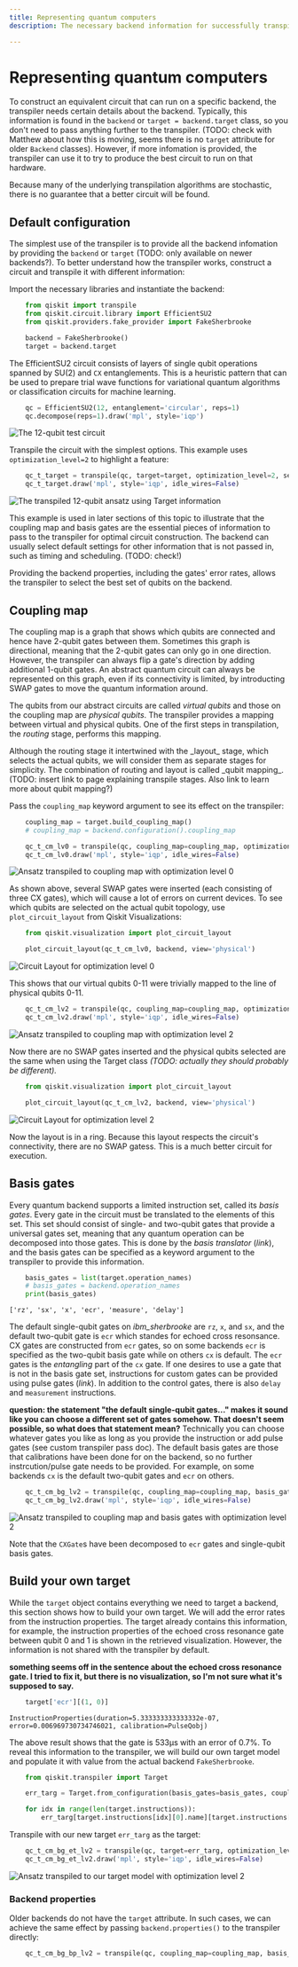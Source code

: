 ```yaml
---
title: Representing quantum computers
description: The necessary backend information for successfully transpiling quantum circuits

---
```


# Representing quantum computers

To construct an equivalent circuit that can run on a specific backend, the transpiler needs certain details about the backend.  Typically, this information is found in the `backend` or `target = backend.target` class, so you don't need to pass anything further to the transpiler. (TODO: check with Matthew about how this is moving, seems there is no `target` attribute for older `Backend` classes). However, if more infomation is provided, the transpiler can use it to try to produce the best circuit to run on that hardware.  

<Admonition type="note">
Because many of the underlying transpilation algorithms are stochastic, there is no guarantee that a better circuit will be found. 
</Admonition>

<span id="default-config"></span>
## Default configuration

The simplest use of the transpiler is to provide all the backend infomation by providing the `backend` or `target` (TODO: only available on newer backends?). To better understand how the transpiler works, construct a circuit and transpile it with different information:

Import the necessary libraries and instantiate the backend:

```python
    from qiskit import transpile
    from qiskit.circuit.library import EfficientSU2
    from qiskit.providers.fake_provider import FakeSherbrooke

    backend = FakeSherbrooke()
    target = backend.target
```

The EfficientSU2 circuit consists of layers of single qubit operations spanned by SU(2) and `CX` entanglements. This is a heuristic pattern that can be used to prepare trial wave functions for variational quantum algorithms or classification circuits for machine learning.

```python
    qc = EfficientSU2(12, entanglement='circular', reps=1)
    qc.decompose(reps=1).draw('mpl', style='iqp')
```
![The 12-qubit test circuit](/images/transpile/representing_quantum_computers/qc-circular.png)

Transpile the circuit with the simplest options. This example uses `optimization_level=2` to highlight a feature:

```python
    qc_t_target = transpile(qc, target=target, optimization_level=2, seed_transpiler=12345)
    qc_t_target.draw('mpl', style='iqp', idle_wires=False)
```
![The transpiled 12-qubit ansatz using Target information](/images/transpile/representing_quantum_computers/qc_t_target.png)

This example is used in later sections of this topic to illustrate that the coupling map and basis gates are the essential pieces of information to pass to the transpiler for optimal circuit construction. The backend can usually select default settings for other information that is not passed in, such as timing and scheduling. (TODO: check!) 

Providing the backend properties, including the gates' error rates, allows the transpiler to select the best set of qubits on the backend.

## Coupling map

The coupling map is a graph that shows which qubits are connected and hence have 2-qubit gates between them. Sometimes this graph is directional, meaning that the 2-qubit gates can only go in one direction. However, the transpiler can always flip a gate's direction by adding additional 1-qubit gates. An abstract quantum circuit can always be represented on this graph, even if its connectivity is limited, by introducting SWAP gates to move the quantum information around. 

The qubits from our abstract circuits are called _virtual qubits_ and those on the coupling map are _physical qubits_. The transpiler provides a mapping between virtual and physical qubits. One of the first steps in transpilation, the _routing_ stage, performs this mapping.

<Admonition type="note">
Although the routing stage it intertwined with the _layout_ stage, which selects the actual qubits, we will consider them as separate stages for simplicity. The combination of routing and layout is called _qubit mapping_. (TODO: insert link to page explaining transpile stages.  Also link to learn more about qubit mapping?) 
</Admonition>

Pass the `coupling_map` keyword argument to see its effect on the transpiler:

```python
    coupling_map = target.build_coupling_map()
    # coupling_map = backend.configuration().coupling_map

    qc_t_cm_lv0 = transpile(qc, coupling_map=coupling_map, optimization_level=0, seed_transpiler=12345)
    qc_t_cm_lv0.draw('mpl', style='iqp', idle_wires=False)
```
![Ansatz transpiled to coupling map with optimization level 0](/images/transpile/representing_quantum_computers/qc_t_cm_lv0.png)

As shown above, several SWAP gates were inserted (each consisting of three CX gates), which will cause a lot of errors on current devices. To see which qubits are selected on the actual qubit topology, use `plot_circuit_layout` from Qiskit Visualizations:

```python
    from qiskit.visualization import plot_circuit_layout

    plot_circuit_layout(qc_t_cm_lv0, backend, view='physical')
```
![Circuit Layout for optimization level 0](/images/transpile/representing_quantum_computers/circ_layout_lv0.png)

This shows that our virtual qubits 0-11 were trivially mapped to the line of physical qubits 0-11.

```python
    qc_t_cm_lv2 = transpile(qc, coupling_map=coupling_map, optimization_level=2, seed_transpiler=12345)
    qc_t_cm_lv2.draw('mpl', style='iqp', idle_wires=False)
```
![Ansatz transpiled to coupling map with optimization level 2](/images/transpile/representing_quantum_computers/qc_t_cm_lv2.png)

Now there are no SWAP gates inserted and the physical qubits selected are the same when using the Target class *(TODO: actually they should probably be different).*

```python
    from qiskit.visualization import plot_circuit_layout

    plot_circuit_layout(qc_t_cm_lv2, backend, view='physical')
```
![Circuit Layout for optimization level 2](/images/transpile/representing_quantum_computers/circ_layout_lv2.png)

Now the layout is in a ring.  Because this layout respects the circuit's connectivity, there are no SWAP gatess. This is a much better circuit for execution.

## Basis gates

Every quantum backend supports a limited instruction set, called its _basis gates_.  Every gate in the circuit must be translated to the elements of this set. This set should consist of single- and two-qubit gates that provide a universal gates set, meaning that any quantum operation can be decomposed into those gates.  This is done by the _basis translator_ (*link*), and the basis gates can be specified as a keyword argument to the transpiler to provide this information.

```python
    basis_gates = list(target.operation_names)
    # basis_gates = backend.operation_names
    print(basis_gates)
```
`['rz', 'sx', 'x', 'ecr', 'measure', 'delay']`

The default single-qubit gates on _ibm_sherbrooke_ are `rz`, `x`, and `sx`, and the default two-qubit gate is `ecr` which standes for echoed cross resonsance. CX gates are constructed from `ecr` gates, so on some backends `ecr` is specified as the two-qubit basis gate while on others `cx` is default. The `ecr` gates is the _entangling_ part of the `cx` gate. If one desires to use a gate that is not in the basis gate set, instructions for custom gates can be provided using pulse gates (*link*). In addition to the control gates, there is also `delay` and `measurement` instructions.

**question: the statement "the default single-qubit gates..." makes it sound like you can choose a different set of gates somehow.  That doesn't seem possible, so what does that statement mean?**
Technically you can choose whatever gates you like as long as you provide the instruction or add pulse gates (see custom transpiler pass doc). The default basis gates are those that calibrations have been done for on the backend, so no further instrcution/pulse gate needs to be provided. For example, on some backends `cx` is the default two-qubit gates and `ecr` on others.

```python
    qc_t_cm_bg_lv2 = transpile(qc, coupling_map=coupling_map, basis_gates=basis_gates, optimization_level=2, seed_transpiler=12345)
    qc_t_cm_bg_lv2.draw('mpl', style='iqp', idle_wires=False)
```
![Ansatz transpiled to coupling map and basis gates with optimization level 2](/images/transpile/representing_quantum_computers/qc_t_cm_bg_lv2.png)

Note that the `CXGate`s have been decomposed to `ecr` gates and single-qubit basis gates.

## Build your own target

While the `target` object contains everything we need to target a backend, this section shows how to build your own target. We will add the error rates from the instruction properties. The target already contains this information, for example, the instruction properties of the echoed cross resonance gate between qubit 0 and 1 is shown in the retrieved visualization.  However, the information is not shared with the transpiler by default. 

**something seems off in the sentence about the echoed cross resonance gate.  I tried to fix it, but there is no visualization, so I'm not sure what it's supposed to say.**

```python
    target['ecr'][(1, 0)]
```
`InstructionProperties(duration=5.333333333333332e-07, error=0.006969730734746021, calibration=PulseQobj)`

The above result shows that the gate is 533μs with an error of 0.7%. To reveal this information to the transpiler, we will build our own target model and populate it with value from the actual backend `FakeSherbrooke`.

```python
    from qiskit.transpiler import Target

    err_targ = Target.from_configuration(basis_gates=basis_gates, coupling_map=coupling_map, num_qubits=target.num_qubits)

    for idx in range(len(target.instructions)):
        err_targ[target.instructions[idx][0].name][target.instructions[idx][1]] = target.instruction_properties(idx)
```

Transpile with our new target `err_targ` as the target: 

```python
    qc_t_cm_bg_et_lv2 = transpile(qc, target=err_targ, optimization_level=2, seed_transpiler=12345)
    qc_t_cm_bg_et_lv2.draw('mpl', style='iqp', idle_wires=False)
```
![Ansatz transpiled to our target model with optimization level 2](/images/transpile/representing_quantum_computers/qc_t_cm_bg_et_lv2.png)

### Backend properties

Older backends do not have the `target` attribute.  In such cases, we can achieve the same effect by passing `backend.properties()` to the transpiler directly:

```python
    qc_t_cm_bg_bp_lv2 = transpile(qc, coupling_map=coupling_map, basis_gates=basis_gates, backend_properties=backend.properties(), optimization_level=2, seed_transpiler=12345)
```

